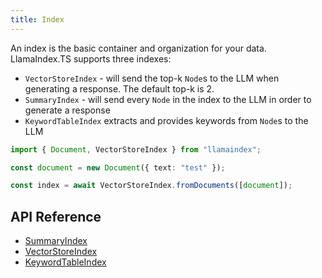 ```yaml
---
title: Index
---
```


An index is the basic container and organization for your data. LlamaIndex.TS supports three indexes:

- `VectorStoreIndex` - will send the top-k `Node`s to the LLM when generating a response. The default top-k is 2.
- `SummaryIndex` - will send every `Node` in the index to the LLM in order to generate a response
- `KeywordTableIndex` extracts and provides keywords from `Node`s to the LLM

```typescript
import { Document, VectorStoreIndex } from "llamaindex";

const document = new Document({ text: "test" });

const index = await VectorStoreIndex.fromDocuments([document]);
```

## API Reference

- [SummaryIndex](/docs/api/classes/SummaryIndex)
- [VectorStoreIndex](/docs/api/classes/VectorStoreIndex)
- [KeywordTableIndex](/docs/api/classes/KeywordTableIndex)
